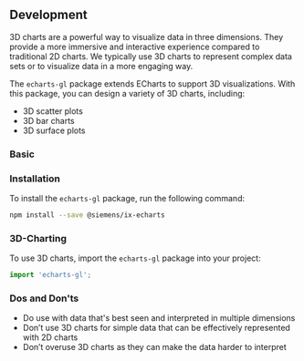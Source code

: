 
## Development

3D charts are a powerful way to visualize data in three dimensions. They provide a more immersive and interactive experience compared to traditional 2D charts. We typically use 3D charts to represent complex data sets or to visualize data in a more engaging way.

The `echarts-gl` package extends ECharts to support 3D visualizations. With this package, you can design a variety of 3D charts, including:

- 3D scatter plots
- 3D bar charts
- 3D surface plots

### Basic

<EchartsSpecial3dPlayground height="40rem" />

### Installation

To install the `echarts-gl` package, run the following command:

```sh
npm install --save @siemens/ix-echarts
```

### 3D-Charting

To use 3D charts, import the `echarts-gl` package into your project:

```typescript
import 'echarts-gl';
```

### Dos and Don'ts

- Do use with data that's best seen and interpreted in  multiple dimensions
- Don’t use 3D charts for simple data that can be effectively represented with 2D charts
- Don’t overuse 3D charts as they can make the data harder to interpret
